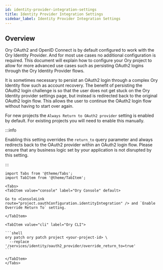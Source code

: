 ```yaml
---
id: identity-provider-integration-settings
title: Identity Provider Integration Settings
sidebar_label: Identity Provider Integration Settings
---
```


## Overview

Ory OAuth2 and OpenID Connect is by default configured to work with the Ory Identity Provider. And for most use cases no
additional configuration is required. This document will explain how to configure your Ory project to allow for more advanced use
cases such as persisting OAuth2 logins through the Ory Identity Provider flows.

It is sometimes necessary to persist an OAuth2 login through a complex Ory Identity flow such as account recovery. The benefit of
persisting the OAuth2 login challenge is so that the user does not get stuck on the Ory Identity provider settings page, but
instead is redirected back to the original OAuth2 login flow. This allows the user to continue the OAuth2 login flow without
having to start over again.

For new projects the `Always Return to OAuth2 provider` setting is enabled by default. For existing projects you will need to
enable this manually.

:::info

Enabling this setting overrides the `return_to` query parameter and always redirects back to the OAuth2 provider within an OAuth2
login flow. Please ensure that any business logic set by your application is not disrupted by this setting.

:::

````mdx-code-block
import Tabs from '@theme/Tabs';
import TabItem from '@theme/TabItem';

<Tabs>
<TabItem value="console" label="Ory Console" default>

Go to <ConsoleLink route="project.oauthConfiguration.identityIntegration" /> and `Enable Override Return To` setting.

</TabItem>

<TabItem value="cli" label="Ory CLI">

```shell
ory patch ory patch project <your-project-id> \
  --replace '/services/identity/oauth2_provider/override_return_to=true'
```

</TabItem>
</Tabs>
````
